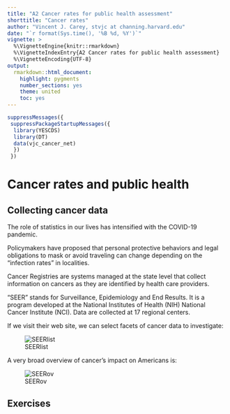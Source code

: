 ```yaml
---
title: "A2 Cancer rates for public health assessment"
shorttitle: "Cancer rates"
author: "Vincent J. Carey, stvjc at channing.harvard.edu"
date: "`r format(Sys.time(), '%B %d, %Y')`"
vignette: >
  %\VignetteEngine{knitr::rmarkdown}
  %\VignetteIndexEntry{A2 Cancer rates for public health assessment}
  %\VignetteEncoding{UTF-8}
output:
  rmarkdown::html_document:
    highlight: pygments
    number_sections: yes
    theme: united
    toc: yes
---
```


```r
suppressMessages({
 suppressPackageStartupMessages({
  library(YESCDS)
  library(DT)
  data(vjc_cancer_net)
  })
 })
```

# Cancer rates and public health

## Collecting cancer data

The role of statistics in our lives has
intensified with the COVID-19 pandemic.

Policymakers have proposed that personal protective
behaviors and legal obligations to mask
or avoid traveling can change depending on the
"infection rates" in localities.

Cancer Registries are systems managed at the
state level that collect information on cancers
as they are identified by health care providers.

"SEER" stands for Surveillance, Epidemiology and End Results.
It is a program developed at the National Institutes of Health (NIH)
National Cancer Institute (NCI).  Data are collected at 17 regional centers.

If we visit their web site, we can select facets of cancer data to investigate:

![SEERlist](SEERlist.jpg)

A very broad overview of cancer's impact on Americans is:

![SEERov](rateOverview.jpg)

## Exercises

